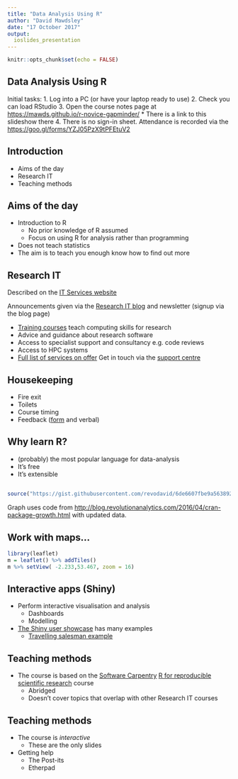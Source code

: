 ```yaml
---
title: "Data Analysis Using R"
author: "David Mawdsley"
date: "17 October 2017"
output: 
  ioslides_presentation
---
```


```r
knitr::opts_chunk$set(echo = FALSE)
```
## Data Analysis Using R

Initial tasks:
1. Log into a PC (or have your laptop ready to use)
2. Check you can load RStudio
3. Open the course notes page at [https://mawds.github.io/r-novice-gapminder/](https://mawds.github.io/r-novice-gapminder/)
  * There is a link to this slideshow there
4. There is no sign-in sheet.  Attendance is recorded via the [https://goo.gl/forms/YZJ05PzX9tPFEtuV2](feedback form)


## Introduction

* Aims of the day
* Research IT
* Teaching methods


## Aims of the day

* Introduction to R
  + No prior knowledge of R assumed
  + Focus on using R for analysis rather than programming
* Does not teach statistics
* The aim is to teach you enough know how to find out more


## Research IT
Described on the [IT Services website](http://www.itservices.manchester.ac.uk/research/)

Announcements given via the [Research IT blog](https://researchitnews.org/) and newsletter (signup via the blog page)

* [Training courses](http://ri.itservices.manchester.ac.uk/training) teach computing skills for research
* Advice and guidance about research software
* Access to specialist support and consultancy e.g. code reviews
* Access to HPC systems
* [Full list of services on offer](http://www.itservices.manchester.ac.uk/our-services/research/)
Get in touch via the [support centre](http://supportcentre.manchester.ac.uk/)

## Housekeeping

* Fire exit
* Toilets
* Course timing
* Feedback ([form](https://goo.gl/forms/YZJ05PzX9tPFEtuV2) and verbal)

## Why learn R?

* (probably) the most popular language for data-analysis
* It's free
* It's extensible

## 

```r
source("https://gist.githubusercontent.com/revodavid/6de6607fbe9a5638922a1aae28e554be/raw/2d137dc73024a1820ba92640b4b08e5a52251d47/CRAN_pkg_history.R")

```

Graph uses code from [http://blog.revolutionanalytics.com/2016/04/cran-package-growth.html](http://blog.revolutionanalytics.com/2016/04/cran-package-growth.html) with updated data.


## Work with maps...
```r
library(leaflet)
m = leaflet() %>% addTiles()
m %>% setView( -2.233,53.467, zoom = 16)
```

## Interactive apps (Shiny)

* Perform interactive visualisation and analysis
    + Dashboards
    + Modelling
* [The Shiny user showcase](https://www.rstudio.com/products/shiny/shiny-user-showcase/) has many examples
    + [Travelling salesman example](https://gallery.shinyapps.io/shiny-salesman/)

## Teaching methods

* The course is based on the [Software Carpentry](https://software-carpentry.org) [R for reproducible scientific research](http://swcarpentry.github.io/r-novice-gapminder/) course
    + Abridged
    + Doesn't cover topics that overlap with other Research IT courses
  
## Teaching methods

* The course is _interactive_
    + These are the only slides
* Getting help
    + The Post-its
    + Etherpad

